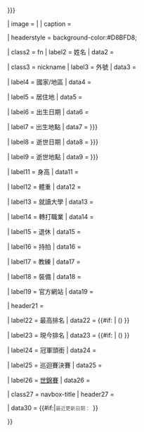 {{Infobox
| bodyclass   = vcard

| aboveclass  = fn
| above       = {{{playername<includeonly>|{{{name|{{PAGENAME}}}}}</includeonly>}}}

| image       = {{{image<includeonly>|</includeonly>}}} {{{圖片<includeonly>|</includeonly>}}}|
| caption     = {{{caption<includeonly>|</includeonly>}}} {{{圖片描述<includeonly>|</includeonly>}}}

| headerstyle = background-color:#D8BFD8;

| class2      = fn
| label2      = 姓名
| data2       = {{{fullname<includeonly>|</includeonly>}}} {{{姓名<includeonly>|</includeonly>}}}

| class3      = nickname
| label3      = 外號
| data3       = {{{nickname<includeonly>|</includeonly>}}} {{{外號<includeonly>|</includeonly>}}}

| label4      = 國家/地區
| data4       = {{{country<includeonly>|</includeonly>}}} {{{國家<includeonly>|</includeonly>}}} {{{国家<includeonly>|</includeonly>}}} {{{地區<includeonly>|</includeonly>}}}

| label5      = 居住地
| data5       = {{{residence<includeonly>|</includeonly>}}} {{{居住地<includeonly>|</includeonly>}}}

| label6      = 出生日期
| data6       = {{{datebirth<includeonly>|</includeonly>}}} {{{生日<includeonly>|</includeonly>}}} {{{出生日期<includeonly>|</includeonly>}}}

| label7      = 出生地點
| data7       = {{{birth_place<includeonly>|{{{place_of_birth|}}}</includeonly>}}} {{{出生地點<includeonly>|</includeonly>}}}

| label8      = 逝世日期
| data8       = {{{death_date<includeonly>|{{{dateofdeath|}}}</includeonly>}}} {{{逝世日期<includeonly>|</includeonly>}}}

| label9      = 逝世地點
| data9       = {{{death_place<includeonly>|{{{placeofdeath|}}}</includeonly>}}} {{{逝世地點<includeonly>|</includeonly>}}}

| label11     = 身高
| data11      = {{{height<includeonly>|</includeonly>}}} {{{身高<includeonly>|</includeonly>}}}

| label12     = 體重
| data12      = {{{weight<includeonly>|</includeonly>}}} {{{體重<includeonly>|</includeonly>}}} {{{体重<includeonly>|</includeonly>}}}

| label13     = 就讀大學
| data13      = {{{college<includeonly>|</includeonly>}}} {{{就讀大學<includeonly>|</includeonly>}}}

| label14     = 轉打職業
| data14      = {{{turned_pro<includeonly>|</includeonly>}}} {{{轉打職業<includeonly>|</includeonly>}}}

| label15     = 退休
| data15      = {{{retired<includeonly>|</includeonly>}}} {{{退休<includeonly>|</includeonly>}}}

| label16     = 持拍
| data16      = {{{plays<includeonly>|</includeonly>}}} {{{持拍<includeonly>|</includeonly>}}}

| label17     = 教練
| data17      = {{{coach<includeonly>|</includeonly>}}} {{{教練<includeonly>|</includeonly>}}}

| label18     = 裝備
| data18      = {{{racquet<includeonly>|</includeonly>}}} {{{裝備<includeonly>|</includeonly>}}}

| label19     = 官方網站
| data19      = {{{website<includeonly>|</includeonly>}}} {{{官方網站<includeonly>|</includeonly>}}}

| header21    = {{{event<includeonly>|</includeonly>}}} {{{比賽資料<includeonly>|</includeonly>}}}

| label22     = 最高排名
| data22      = {{{highest_ranking<includeonly>|</includeonly>}}} {{{最高世界排名<includeonly>|</includeonly>}}} {{#if: {{{最高世界排名日期|}}} | ({{{最高世界排名日期}}}) }} 

| label23     = 現今排名
| data23      = {{{current_ranking<includeonly>|</includeonly>}}} {{{現今世界排名<includeonly>|</includeonly>}}} {{#if: {{{現今世界排名日期|}}} | ({{{現今世界排名日期}}}) }}

| label24     = 冠軍頭銜
| data24      = {{{titles<includeonly>|</includeonly>}}} {{{冠軍頭銜<includeonly>|</includeonly>}}}

| label25     = 巡迴賽決賽
| data25      = {{{finals<includeonly>|</includeonly>}}}

| label26     = [[世界壁球錦標賽|世錦賽]]
| data26      = {{{WorldOpenresult<includeonly>|</includeonly>}}}

| class27     = navbox-title
| header27    = {{Infobox medal templates
  |medals = {{{medaltemplates<includeonly>|</includeonly>}}}
  |expand = {{{show-medals|}}}
  }}

| data30      = {{#if:{{{updated<includeonly>|</includeonly>}}}|<span style="font-size:80%; font-weight:lighter; color:#555">最近更新日期： {{{updated}}}.</span>}}

}}<noinclude>
{{documentation}}
</noinclude>